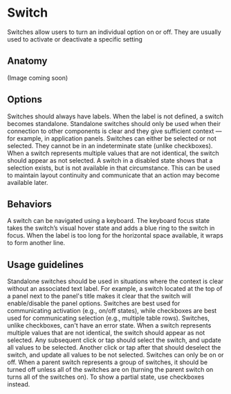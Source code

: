 # Switch

Switches allow users to turn an individual option on or off. They are usually used to activate or deactivate a specific setting

<AssetLinks>
  <AssetLink href="https://react.fabric-ds.io/switch" />
  <AssetLink href="https://vue.fabric-ds.io/switch" />
</AssetLinks>

<TableOfContents />

## Anatomy

(Image coming soon)

## Options

<Guideline title="Label">
Switches should always have labels. When the label is not defined, a switch becomes standalone. Standalone switches should only be used when their connection to other components is clear and they give sufficient context — for example, in application panels.
</Guideline>

<Guideline title="Selection">
Switches can either be selected or not selected. They cannot be in an indeterminate state (unlike checkboxes). When a switch represents multiple values that are not identical, the switch should appear as not selected.

<Guideline title="Disabled">
A switch in a disabled state shows that a selection exists, but is not available in that circumstance. This can be used to maintain layout continuity and communicate that an action may become available later.
           

## Behaviors

<Guideline title="Keyboard focus" image="switch-behaviors-keyboard-focus.svg">
A switch can be navigated using a keyboard. The keyboard focus state takes the switch’s visual hover state and adds a blue ring to the switch in focus.
</Guideline>

<Guideline title="Text overflow" image="switch-behaviors-text-overflow.svg">
When the label is too long for the horizontal space available, it wraps to form another line.
</Guideline>


## Usage guidelines

<Guideline title="When to use a standalone switch?">
Standalone switches should be used in situations where the context is clear without an associated text label. For example, a switch located at the top of a panel next to the panel's title makes it clear that the switch will enable/disable the panel options.
</Guideline>

<Guideline title="Switch or checkbox">
Switches are best used for communicating activation (e.g., on/off states), while checkboxes are best used for communicating selection (e.g., multiple table rows). Switches, unlike checkboxes, can't have an error state.
</Guideline>

<Guideline title="Representing mixed values">
When a switch represents multiple values that are not identical, the switch should appear as not selected. Any subsequent click or tap should select the switch, and update all values to be selected. Another click or tap after that should deselect the switch, and update all values to be not selected.
</Guideline>

<Guideline title="No partial state">
Switches can only be on or off. When a parent switch represents a group of switches, it should be turned off unless all of the switches are on (turning the parent switch on turns all of the switches on). To show a partial state, use checkboxes instead.
</Guideline>
